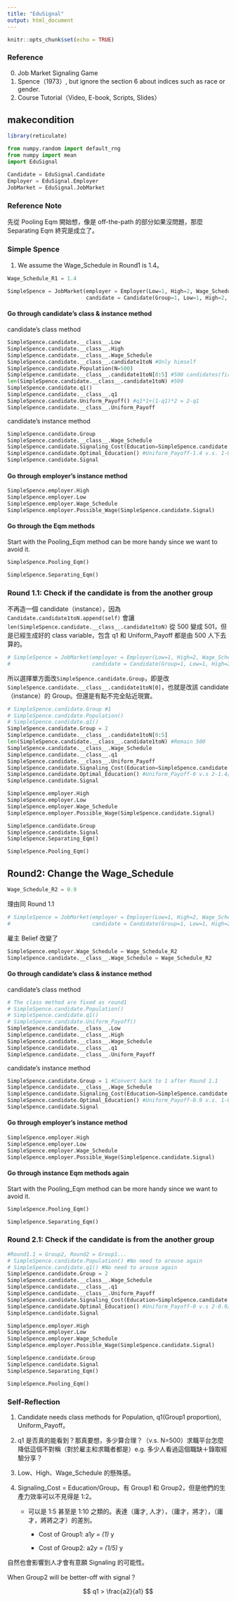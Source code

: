 ```yaml
---
title: "EduSignal"
output: html_document
---
```


```r
knitr::opts_chunk$set(echo = TRUE)
```

### Reference

0. Job Market Signaling Game
1. Spence（1973）, but ignore the section 6 about indices such as race or gender.
2. Course Tutorial（Video, E-book, Scripts, Slides）

## makecondition

```r
library(reticulate)
```

```python
from numpy.random import default_rng
from numpy import mean
import EduSignal
```

```python
Candidate = EduSignal.Candidate
Employer = EduSignal.Employer
JobMarket = EduSignal.JobMarket
```

### Reference Note

先從 Pooling Eqm 開始想，像是 off-the-path 的部分如果沒問題，那麼 Separating Eqm 終究是成立了。

### Simple Spence

1. We assume the Wage_Schedule in Round1 is 1.4。

```python
Wage_Schedule_R1 = 1.4
```

```python
SimpleSpence = JobMarket(employer = Employer(Low=1, High=2, Wage_Schedule=Wage_Schedule_R1),
                         candidate = Candidate(Group=1, Low=1, High=2, Wage_Schedule=Wage_Schedule_R1))
```

#### Go through candidate's class & instance method 

candidate's class method 
```python
SimpleSpence.candidate.__class__.Low
SimpleSpence.candidate.__class__.High
SimpleSpence.candidate.__class__.Wage_Schedule
SimpleSpence.candidate.__class__.candidate1toN #Only himself
SimpleSpence.candidate.Population(N=500)
SimpleSpence.candidate.__class__.candidate1toN[0:5] #500 candidates(first one is the main character)
len(SimpleSpence.candidate.__class__.candidate1toN) #500
SimpleSpence.candidate.q1()
SimpleSpence.candidate.__class__.q1 
SimpleSpence.candidate.Uniform_Payoff() #q1*1+(1-q1)*2 = 2-q1
SimpleSpence.candidate.__class__.Uniform_Payoff
```

candidate's instance method 
```python
SimpleSpence.candidate.Group
SimpleSpence.candidate.__class__.Wage_Schedule
SimpleSpence.candidate.Signaling_Cost(Education=SimpleSpence.candidate.__class__.Wage_Schedule) #Group1 = 1.4/1
SimpleSpence.candidate.Optimal_Education() #Uniform_Payoff-1.4 v.s. 1-0
SimpleSpence.candidate.Signal
```

#### Go through employer's instance method 

```python
SimpleSpence.employer.High
SimpleSpence.employer.Low
SimpleSpence.employer.Wage_Schedule
SimpleSpence.employer.Possible_Wage(SimpleSpence.candidate.Signal)
```

#### Go through the Eqm methods

Start with the Pooling_Eqm method can be more handy since we want to avoid it.
```python
SimpleSpence.Pooling_Eqm()
```

```python
SimpleSpence.Separating_Eqm()
```

### Round 1.1: Check if the candidate is from the another group

不再造一個 candidate（instance），因為 `Candidate.candidate1toN.append(self)` 會讓 `len(SimpleSpence.candidate.__class__.candidate1toN)` 從 500 變成 501，但是已經生成好的 class variable，包含 q1 和 Uniform_Payoff 都是由 500 人下去算的。
```python
# SimpleSpence = JobMarket(employer = Employer(Low=1, High=2, Wage_Schedule=1.4),
#                          candidate = Candidate(Group=1, Low=1, High=2, Wage_Schedule=1.4))
```

所以選擇單方面改`SimpleSpence.candidate.Group`，即是改`SimpleSpence.candidate.__class__.candidate1toN[0]`，也就是改該 candidate（instance）的 Group。但還是有點不完全貼近現實。
```python
# SimpleSpence.candidate.Group #1
# SimpleSpence.candidate.Population()
# SimpleSpence.candidate.q1()
SimpleSpence.candidate.Group = 2
SimpleSpence.candidate.__class__.candidate1toN[0:5]
len(SimpleSpence.candidate.__class__.candidate1toN) #Remain 500
SimpleSpence.candidate.__class__.Wage_Schedule
SimpleSpence.candidate.__class__.q1
SimpleSpence.candidate.__class__.Uniform_Payoff
SimpleSpence.candidate.Signaling_Cost(Education=SimpleSpence.candidate.__class__.Wage_Schedule) #1.4/2
SimpleSpence.candidate.Optimal_Education() #Uniform_Payoff-0 v.s 2-1.4/2
SimpleSpence.candidate.Signal
```

```python
SimpleSpence.employer.High
SimpleSpence.employer.Low
SimpleSpence.employer.Wage_Schedule
SimpleSpence.employer.Possible_Wage(SimpleSpence.candidate.Signal)
```

```python
SimpleSpence.candidate.Group
SimpleSpence.candidate.Signal
SimpleSpence.Separating_Eqm()
```

```python
SimpleSpence.Pooling_Eqm()
```

## Round2: Change the Wage_Schedule

```python
Wage_Schedule_R2 = 0.9
```

理由同 Round 1.1
```python
# SimpleSpence = JobMarket(employer = Employer(Low=1, High=2, Wage_Schedule=Wage_Schedule_R2),
#                          candidate = Candidate(Group=1, Low=1, High=2, Wage_Schedule=Wage_Schedule_R2))
```

雇主 Belief 改變了
```python
SimpleSpence.employer.Wage_Schedule = Wage_Schedule_R2
SimpleSpence.candidate.__class__.Wage_Schedule = Wage_Schedule_R2
```

#### Go through candidate's class & instance method 

candidate's class method 
```python
# The class method are fixed as round1
# SimpleSpence.candidate.Population()
# SimpleSpence.candidate.q1() 
# SimpleSpence.candidate.Uniform_Payoff()
SimpleSpence.candidate.__class__.Low
SimpleSpence.candidate.__class__.High
SimpleSpence.candidate.__class__.Wage_Schedule
SimpleSpence.candidate.__class__.q1 
SimpleSpence.candidate.__class__.Uniform_Payoff
```

candidate's instance method 
```python
SimpleSpence.candidate.Group = 1 #Convert back to 1 after Round 1.1
SimpleSpence.candidate.__class__.Wage_Schedule
SimpleSpence.candidate.Signaling_Cost(Education=SimpleSpence.candidate.__class__.Wage_Schedule) #0.9/1
SimpleSpence.candidate.Optimal_Education() #Uniform_Payoff-0.9 v.s. 1-0
SimpleSpence.candidate.Signal
```

#### Go through employer's instance method 

```python
SimpleSpence.employer.High
SimpleSpence.employer.Low
SimpleSpence.employer.Wage_Schedule
SimpleSpence.employer.Possible_Wage(SimpleSpence.candidate.Signal)
```

#### Go through instance Eqm methods again

Start with the Pooling_Eqm method can be more handy since we want to avoid it.
```python
SimpleSpence.Pooling_Eqm()
```

```python
SimpleSpence.Separating_Eqm()
```

### Round 2.1: Check if the candidate is from the another group

```python
#Round1.1 = Group2, Round2 = Group1...
# SimpleSpence.candidate.Population() #No need to arouse again
# SimpleSpence.candidate.q1() #No need to arouse again
SimpleSpence.candidate.Group = 2
SimpleSpence.candidate.__class__.Wage_Schedule
SimpleSpence.candidate.__class__.q1
SimpleSpence.candidate.__class__.Uniform_Payoff
SimpleSpence.candidate.Signaling_Cost(Education=SimpleSpence.candidate.__class__.Wage_Schedule) #0.9/2
SimpleSpence.candidate.Optimal_Education() #Uniform_Payoff-0 v.s 2-0.9/2
SimpleSpence.candidate.Signal
```

```python
SimpleSpence.employer.High
SimpleSpence.employer.Low
SimpleSpence.employer.Wage_Schedule
SimpleSpence.employer.Possible_Wage(SimpleSpence.candidate.Signal)
```

```python
SimpleSpence.candidate.Group
SimpleSpence.candidate.Signal
SimpleSpence.Separating_Eqm()
```

```python
SimpleSpence.Pooling_Eqm()
```

### Self-Reflection

1. Candidate needs class methods for Population, q1(Group1 proportion), Uniform_Payoff。

2. q1 是否真的能看到？那真要想，多少算合理？（v.s. N=500）求職平台怎麼降低這個不對稱（對於雇主和求職者都是）e.g. 多少人看過這個職缺＋錄取經驗分享？

3. Low、High、Wage_Schedule 的懸殊感。

4. Signaling_Cost = Education/Group。有 Group1 和 Group2，但是他們的生產力效率可以不見得是 1:2。

    - 可以是 1:5 甚至是 1:10 之類的。表達（庸才, 人才），（庸才，將才），（庸才，將將之才）的差別。
    
        - Cost of Group1: a1*y = (1) * y
        
        - Cost of Group2: a2*y = (1/5) * y
    
自然也會影響到人才會有意願 Signaling 的可能性。

When Group2 will be better-off with signal？

$$
q1 > \frac{a2}{a1}
$$





